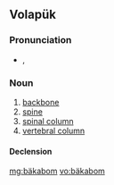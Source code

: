 ==Volapük==

===Pronunciation===
* {{IPA|[bɛkaˈbom]|lang=vo}}, {{SAMPA|[bEka"bom]}}

===Noun===
{{infl|vo|noun}}

# [[backbone]]
# [[spine]]
# [[spinal column]]
# [[vertebral column]]

====Declension====
{{vo-decl-noun}}

[[mg:bäkabom]]
[[vo:bäkabom]]